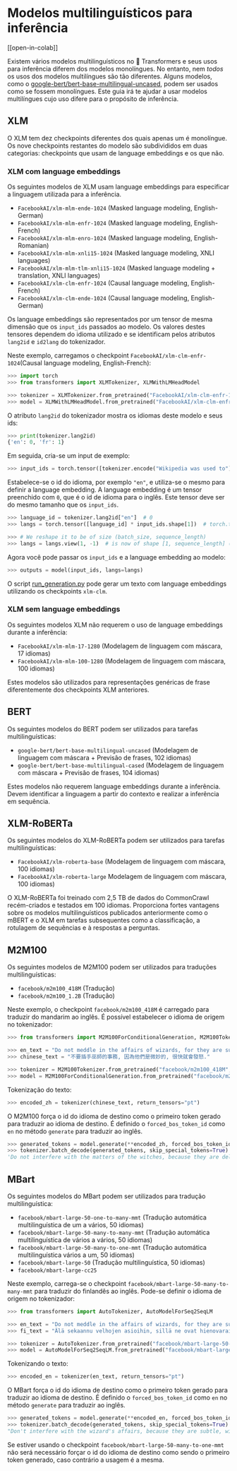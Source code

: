 <!--Copyright 2022 The HuggingFace Team. All rights reserved.

Licensed under the Apache License, Version 2.0 (the "License"); you may not use this file except in compliance with
the License. You may obtain a copy of the License at

http://www.apache.org/licenses/LICENSE-2.0

Unless required by applicable law or agreed to in writing, software distributed under the License is distributed on
an "AS IS" BASIS, WITHOUT WARRANTIES OR CONDITIONS OF ANY KIND, either express or implied. See the License for the
specific language governing permissions and limitations under the License.
-->

# Modelos multilinguísticos para inferência

[[open-in-colab]]

Existem vários modelos multilinguísticos no 🤗 Transformers e seus usos para inferência diferem dos modelos monolíngues.
No entanto, nem *todos* os usos dos modelos multilíngues são tão diferentes.
Alguns modelos, como o [google-bert/bert-base-multilingual-uncased](https://huggingface.co/google-bert/bert-base-multilingual-uncased),
podem ser usados como se fossem monolíngues. Este guia irá te ajudar a usar modelos multilíngues cujo uso difere
para o propósito de inferência.

## XLM

O XLM tem dez checkpoints diferentes dos quais apenas um é monolíngue.
Os nove checkpoints restantes do modelo são subdivididos em duas categorias:
checkpoints que usam de language embeddings e os que não.

### XLM com language embeddings

Os seguintes modelos de XLM usam language embeddings para especificar a linguagem utilizada para a inferência.

- `FacebookAI/xlm-mlm-ende-1024` (Masked language modeling, English-German)
- `FacebookAI/xlm-mlm-enfr-1024` (Masked language modeling, English-French)
- `FacebookAI/xlm-mlm-enro-1024` (Masked language modeling, English-Romanian)
- `FacebookAI/xlm-mlm-xnli15-1024` (Masked language modeling, XNLI languages)
- `FacebookAI/xlm-mlm-tlm-xnli15-1024` (Masked language modeling + translation, XNLI languages)
- `FacebookAI/xlm-clm-enfr-1024` (Causal language modeling, English-French)
- `FacebookAI/xlm-clm-ende-1024` (Causal language modeling, English-German)

Os language embeddings são representados por um tensor de mesma dimensão que os `input_ids` passados ao modelo.
Os valores destes tensores dependem do idioma utilizado e se identificam pelos atributos `lang2id` e `id2lang` do tokenizador.

Neste exemplo, carregamos o checkpoint `FacebookAI/xlm-clm-enfr-1024`(Causal language modeling, English-French):

```py
>>> import torch
>>> from transformers import XLMTokenizer, XLMWithLMHeadModel

>>> tokenizer = XLMTokenizer.from_pretrained("FacebookAI/xlm-clm-enfr-1024")
>>> model = XLMWithLMHeadModel.from_pretrained("FacebookAI/xlm-clm-enfr-1024")
```

O atributo `lang2id` do tokenizador mostra os idiomas deste modelo e seus ids:

```py
>>> print(tokenizer.lang2id)
{'en': 0, 'fr': 1}
```

Em seguida, cria-se um input de exemplo:

```py
>>> input_ids = torch.tensor([tokenizer.encode("Wikipedia was used to")])  # batch size of 1
```

Estabelece-se o id do idioma, por exemplo `"en"`, e utiliza-se o mesmo para definir a language embedding.
A language embedding é um tensor preenchido com `0`, que é o id de idioma para o inglês.
Este tensor deve ser do mesmo tamanho que os `input_ids`.

```py
>>> language_id = tokenizer.lang2id["en"]  # 0
>>> langs = torch.tensor([language_id] * input_ids.shape[1])  # torch.tensor([0, 0, 0, ..., 0])

>>> # We reshape it to be of size (batch_size, sequence_length)
>>> langs = langs.view(1, -1)  # is now of shape [1, sequence_length] (we have a batch size of 1)
```

Agora você pode passar os `input_ids` e a language embedding ao modelo:

```py
>>> outputs = model(input_ids, langs=langs)
```

O script [run_generation.py](https://github.com/huggingface/transformers/tree/master/examples/pytorch/text-generation/run_generation.py) pode gerar um texto com language embeddings utilizando os checkpoints `xlm-clm`.

### XLM sem language embeddings

Os seguintes modelos XLM não requerem o uso de language embeddings durante a inferência:

- `FacebookAI/xlm-mlm-17-1280` (Modelagem de linguagem com máscara, 17 idiomas)
- `FacebookAI/xlm-mlm-100-1280` (Modelagem de linguagem com máscara, 100 idiomas)

Estes modelos são utilizados para representações genéricas de frase diferentemente dos checkpoints XLM anteriores.

## BERT

Os seguintes modelos do BERT podem ser utilizados para tarefas multilinguísticas:

- `google-bert/bert-base-multilingual-uncased` (Modelagem de linguagem com máscara + Previsão de frases, 102 idiomas)
- `google-bert/bert-base-multilingual-cased` (Modelagem de linguagem com máscara + Previsão de frases, 104 idiomas)

Estes modelos não requerem language embeddings durante a inferência. Devem identificar a linguagem a partir
do contexto e realizar a inferência em sequência.

## XLM-RoBERTa

Os seguintes modelos do XLM-RoBERTa podem ser utilizados para tarefas multilinguísticas:

- `FacebookAI/xlm-roberta-base` (Modelagem de linguagem com máscara, 100 idiomas)
- `FacebookAI/xlm-roberta-large` Modelagem de linguagem com máscara, 100 idiomas)

O XLM-RoBERTa foi treinado com 2,5 TB de dados do CommonCrawl recém-criados e testados em 100 idiomas.
Proporciona fortes vantagens sobre os modelos multilinguísticos publicados anteriormente como o mBERT e o XLM em tarefas
subsequentes como a classificação, a rotulagem de sequências e à respostas a perguntas.

## M2M100

Os seguintes modelos de M2M100 podem ser utilizados para traduções multilinguísticas:

- `facebook/m2m100_418M` (Tradução)
- `facebook/m2m100_1.2B` (Tradução)

Neste exemplo, o checkpoint `facebook/m2m100_418M` é carregado para traduzir do mandarim ao inglês. É possível
estabelecer o idioma de origem no tokenizador:

```py
>>> from transformers import M2M100ForConditionalGeneration, M2M100Tokenizer

>>> en_text = "Do not meddle in the affairs of wizards, for they are subtle and quick to anger."
>>> chinese_text = "不要插手巫師的事務, 因為他們是微妙的, 很快就會發怒."

>>> tokenizer = M2M100Tokenizer.from_pretrained("facebook/m2m100_418M", src_lang="zh")
>>> model = M2M100ForConditionalGeneration.from_pretrained("facebook/m2m100_418M")
```

Tokenização do texto:

```py
>>> encoded_zh = tokenizer(chinese_text, return_tensors="pt")
```

O M2M100 força o id do idioma de destino como o primeiro token gerado para traduzir ao idioma de destino.
É definido o `forced_bos_token_id` como `en` no método `generate` para traduzir ao inglês.

```py
>>> generated_tokens = model.generate(**encoded_zh, forced_bos_token_id=tokenizer.get_lang_id("en"))
>>> tokenizer.batch_decode(generated_tokens, skip_special_tokens=True)
'Do not interfere with the matters of the witches, because they are delicate and will soon be angry.'
```

## MBart

Os seguintes modelos do MBart podem ser utilizados para tradução multilinguística:

- `facebook/mbart-large-50-one-to-many-mmt` (Tradução automática multilinguística de um a vários, 50 idiomas)
- `facebook/mbart-large-50-many-to-many-mmt` (Tradução automática multilinguística de vários a vários, 50 idiomas)
- `facebook/mbart-large-50-many-to-one-mmt` (Tradução automática multilinguística vários a um, 50 idiomas)
- `facebook/mbart-large-50` (Tradução multilinguística, 50 idiomas)
- `facebook/mbart-large-cc25`

Neste exemplo, carrega-se o checkpoint `facebook/mbart-large-50-many-to-many-mmt` para traduzir do finlandês ao inglês.
Pode-se definir o idioma de origem no tokenizador:

```py
>>> from transformers import AutoTokenizer, AutoModelForSeq2SeqLM

>>> en_text = "Do not meddle in the affairs of wizards, for they are subtle and quick to anger."
>>> fi_text = "Älä sekaannu velhojen asioihin, sillä ne ovat hienovaraisia ja nopeasti vihaisia."

>>> tokenizer = AutoTokenizer.from_pretrained("facebook/mbart-large-50-many-to-many-mmt", src_lang="fi_FI")
>>> model = AutoModelForSeq2SeqLM.from_pretrained("facebook/mbart-large-50-many-to-many-mmt")
```

Tokenizando o texto:

```py
>>> encoded_en = tokenizer(en_text, return_tensors="pt")
```

O MBart força o id do idioma de destino como o primeiro token gerado para traduzir ao idioma de destino.
É definido o `forced_bos_token_id` como `en` no método `generate` para traduzir ao inglês.

```py
>>> generated_tokens = model.generate(**encoded_en, forced_bos_token_id=tokenizer.lang_code_to_id("en_XX"))
>>> tokenizer.batch_decode(generated_tokens, skip_special_tokens=True)
"Don't interfere with the wizard's affairs, because they are subtle, will soon get angry."
```

Se estiver usando o checkpoint `facebook/mbart-large-50-many-to-one-mmt` não será necessário forçar o id do idioma de destino
como sendo o primeiro token generado, caso contrário a usagem é a mesma.
